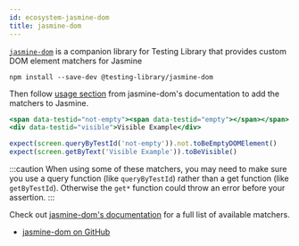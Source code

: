 ```yaml
---
id: ecosystem-jasmine-dom
title: jasmine-dom
---
```


[`jasmine-dom`][gh] is a companion library for Testing Library that provides
custom DOM element matchers for Jasmine

```
npm install --save-dev @testing-library/jasmine-dom
```

Then follow [usage section][gh-usage] from jasmine-dom's documentation to add
the matchers to Jasmine.

```jsx
<span data-testid="not-empty"><span data-testid="empty"></span></span>
<div data-testid="visible">Visible Example</div>

expect(screen.queryByTestId('not-empty')).not.toBeEmptyDOMElement()
expect(screen.getByText('Visible Example')).toBeVisible()
```

:::caution When using some of these matchers, you may need to make sure you use
a query function (like `queryByTestId`) rather than a get function (like
`getByTestId`). Otherwise the `get*` function could throw an error before your
assertion. :::

Check out [jasmine-dom's documentation][gh] for a full list of available
matchers.

- [jasmine-dom on GitHub][gh]

[gh]: https://github.com/testing-library/jasmine-dom
[gh-usage]: https://github.com/testing-library/jasmine-dom#usage
